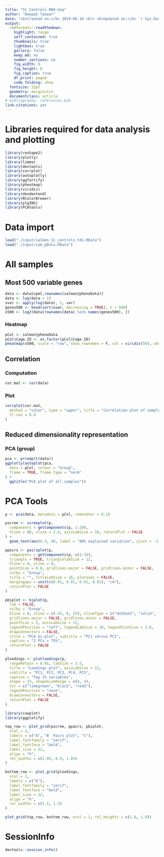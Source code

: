 ```yaml
---
title: "SC Controls RNA-Seq"
author: "Deepak Tanwar"
date: "<b>Created on:</b> 2019-06-18 <br> <b>Updated on:</b> `r Sys.Date()`"
output:
  rmdformats::readthedown:
    highlight: tango
    self_contained: true
    thumbnails: true
    lightbox: true
    gallery: false
    keep_md: no
    number_sections: no
    fig_width: 8
    fig_height: 8
    fig_caption: true
    df_print: paged
    code_folding: show
  fontsize: 12pt
  geometry: margin=1in
  documentclass: article
# bibliography: references.bib
link-citations: yes
---
```




# Libraries required for data analysis and plotting

```r
library(reshape2)
library(plotly)
library(limma)
library(devtools)
library(corrplot)
library(autoplotly)
library(ggfortify)
library(pheatmap)
library(viridis)
library(dendextend)
library(RColorBrewer)
library(plgINS)
library(PCAtools)
```

# Data import
```r
load("./input/salmon_SC_controls.tds.RData")
load("./input/cpm_pData.RData")
```

# All samples

## Most 500 variable genes

```r
data <- data$cpm[,rownames(salmon@phenoData)]
data <- log(data + 1)
xvar <- apply(log(data), 1, var)
genes500 <- head(sort(xvar, decreasing = TRUE), n = 500)
x500 <- log2(data[rownames(data) %in% names(genes500), ])
```


### Heatmap
```r
pCol <- salmon@phenoData
pCol$Cage.ID <- as.factor(pCol$Cage.ID)
pheatmap(x500, scale = "row", show_rownames = F, col = viridis(50), show_colnames = F, annotation_col = pCol, main = "Clustering of samples based on top 500 variable genes")
```


## Correlation

### Computation
```r
cor.mat <- cor(data)
```

### Plot
```r
corrplot(cor.mat,
  method = "color", type = "upper", title = "Correlation plot of samples",
  tl.cex = 0.9
)
```


## Reduced dimensionality representation

### PCA (group)
```r
pca <- prcomp(t(data))
ggplotly(autoplot(pca,
  data = pCol, colour = "Group",
  frame = TRUE, frame.type = "norm"
) +
  ggtitle("PCA plot of all samples"))
```


# PCA Tools
```r
p <- pca(data, metadata = pCol, removeVar = 0.1)

pscree <- screeplot(p,
  components = getComponents(p, 1:20),
  hline = 80, vline = 2.6, axisLabSize = 10, returnPlot = FALSE
) +
  geom_text(aes(6.5, 80, label = "80% explained variation", vjust = -1))

ppairs <- pairsplot(p,
  components = getComponents(p, c(1:3)),
  triangle = TRUE, trianglelabSize = 12,
  hline = 0, vline = 0,
  pointSize = 0.8, gridlines.major = FALSE, gridlines.minor = FALSE,
  colby = "Group",
  title = "", titleLabSize = 16, plotaxes = FALSE,
  margingaps = unit(c(0.01, 0.01, 0.01, 0.01), "cm"),
  returnPlot = FALSE
)

pbiplot <- biplot(p,
  lab = FALSE,
  colby = "Group",
  hline = 0, vline = c(-25, 0, 25), vlineType = c("dotdash", "solid", "dashed"),
  gridlines.major = FALSE, gridlines.minor = FALSE,
  pointSize = 2, axisLabSize = 12,
  legendPosition = "left", legendLabSize = 10, legendIconSize = 3.0,
  drawConnectors = FALSE,
  title = "PCA bi-plot", subtitle = "PC1 versus PC2",
  caption = "2 PCs > 75%",
  returnPlot = FALSE
)

ploadings <- plotloadings(p,
  rangeRetain = 0.01, labSize = 3.5,
  title = "Loadings plot", axisLabSize = 12,
  subtitle = "PC1, PC2, PC3, PC4, PC5",
  caption = "Top 1% variables",
  shape = 23, shapeSizeRange = c(4, 4),
  col = c("limegreen", "black", "red3"),
  legendPosition = "none",
  drawConnectors = FALSE,
  returnPlot = FALSE
)

library(cowplot)
library(ggplotify)

top_row <- plot_grid(pscree, ppairs, pbiplot,
  ncol = 3,
  labels = c("A", "B  Pairs plot", "C"),
  label_fontfamily = "serif",
  label_fontface = "bold",
  label_size = 22,
  align = "h",
  rel_widths = c(1.05, 0.9, 1.05)
)

bottom_row <- plot_grid(ploadings,
  ncol = 1,
  labels = c("D"),
  label_fontfamily = "serif",
  label_fontface = "bold",
  label_size = 22,
  align = "h",
  rel_widths = c(1.5, 1.5)
)
```

```r
plot_grid(top_row, bottom_row, ncol = 1, rel_heights = c(1.0, 1.0))
```


# SessionInfo

```r
devtools::session_info()
```
